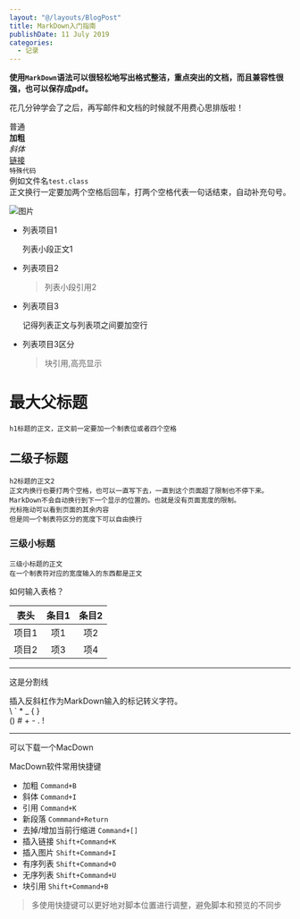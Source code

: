 ```yaml
---
layout: "@/layouts/BlogPost"
title: MarkDown入门指南
publishDate: 11 July 2019
categories:
  - 记录
---
```


**使用`MarkDown`语法可以很轻松地写出格式整洁，重点突出的文档，而且兼容性很强，也可以保存成pdf。**

花几分钟学会了之后，再写邮件和文档的时候就不用费心思排版啦！

普通  
**加粗**  
*斜体*  
[链接](http://www.mytest.com)  
`特殊代码`  
例如文件名`test.class`  
正文换行一定要加两个空格后回车，打两个空格代表一句话结束，自动补充句号。
  
![图片](https://desk-fd.zol-img.com.cn/t_s1680x1050c5/g2/M00/0A/03/ChMlWV0d6c6ICn3kAAfrdxBhzLQAALiYgEThqIAB-uP670.jpg)  

*   列表项目1  

    列表小段正文1  
    
*	列表项目2  

    >列表小段引用2  
    
*	列表项目3  

	记得列表正文与列表项之间要加空行	

*	列表项目3区分  

	>块引用,高亮显示



# 最大父标题 
    h1标题的正文，正文前一定要加一个制表位或者四个空格


## 二级子标题  
    h2标题的正文2  
    正文内换行也要打两个空格，也可以一直写下去，一直到这个页面超了限制也不停下来。MarkDown不会自动换行到下一个显示的位置的。也就是没有页面宽度的限制。  
    光标拖动可以看到页面的其余内容
    但是同一个制表符区分的宽度下可以自由换行


### 三级小标题
	三级小标题的正文  
	在一个制表符对应的宽度输入的东西都是正文  
如何输入表格？  

表头|条目1|条目2  
:---:|:---:|:---:
项目1|项1|项2  
项目2|项3|项4  

***
这是分割线
  
插入反斜杠作为MarkDown输入的标记转义字符。  
\\  \`  \*  \_  \{ }  
\()  \#  \+  \-  \.  \!  


****
可以下载一个MacDown

MacDown软件常用快捷键  

* 加粗 `Command+B`  
* 斜体 `Command+I`
* 引用 `Command+K`
* 新段落 `Commmand+Return`
* 去掉/增加当前行缩进 `Command+[]`
* 插入链接 `Shift+Command+K`
* 插入图片 `Shift+Command+I`
* 有序列表 `Shift+Command+O`
* 无序列表 `Shift+Command+U`
* 块引用 `Shift+Command+B` 

> 多使用快捷键可以更好地对脚本位置进行调整，避免脚本和预览的不同步
